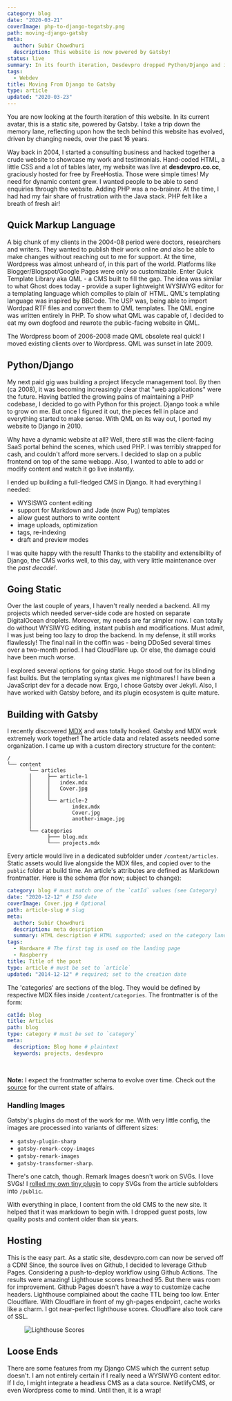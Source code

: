 ```yaml
---
category: blog
date: "2020-03-21"
coverImage: php-to-django-togatsby.png
path: moving-django-gatsby
meta:
  author: Subir Chowdhuri
  description: This website is now powered by Gatsby!
status: live
summary: In its fourth iteration, Desdevpro dropped Python/Django and is now a static site, powered by Gatsby.
tags:
  - Webdev
title: Moving From Django to Gatsby
type: article
updated: "2020-03-23"
---
```


You are now looking at the fourth iteration of this website. In its current avatar, this is a static site, powered by Gatsby. I take a trip down the memory lane, reflecting upon how the tech behind this website has evolved, driven by changing needs, over the past 16 years.

Way back in 2004, I started a consulting business and hacked together a crude website to showcase my work and testimonials. Hand-coded HTML, a little CSS and a lot of tables later, my website was live at  __desdevpro.co.cc__, graciously hosted for free by FreeHostia. Those were simple times! My need for dynamic content grew. I wanted people to be able to send enquiries through the website. Adding PHP was a no-brainer. At the time, I had had my fair share of frustration with the Java stack. PHP felt like a breath of fresh air!

## Quick Markup Language

A big chunk of my clients in the 2004-08 period were doctors, researchers and writers. They wanted to publish their work online _and_ also be able to make changes without reaching out to me for support. At the time, Wordpress was almost unheard of, in this part of the world. Platforms like Blogger/Blogspot/Google Pages were only so customizable. Enter Quick Template Library aka QML - a CMS built to fill the gap. The idea was similar to what Ghost does today - provide a super lightweight WYSIWYG editor for a templating language which compiles to plain ol' HTML. QML's templating language was inspired by BBCode. The USP was, being able to import Wordpad RTF files and convert them to QML templates. The QML engine was written entirely in PHP. To show what QML was capable of, I decided to eat my own dogfood and rewrote the public-facing website in QML.

The Wordpress boom of 2006-2008 made QML obsolete real quick! I moved existing clients over to Wordpress. QML was sunset in late 2009.

## Python/Django

My next paid gig was building a project lifecycle management tool. By then (ca 2008), it was becoming increasingly clear that "web applications" were the future. Having battled the growing pains of maintaining a PHP codebase, I decided to go with Python for this project. Django took a while to grow on me. But once I figured it out, the pieces fell in place and everything started to make sense. With QML on its way out, I ported my website to Django in 2010.

Why have a dynamic website at all? Well, there still was the client-facing SaaS portal behind the scenes, which used PHP. I was terribly strapped for cash, and couldn't afford more servers. I decided to slap on a public frontend on top of the same webapp. Also, I wanted to able to add or modify content and watch it go live instantly.

I ended up building a full-fledged CMS in Django. It had everything I needed:

- WYSISWG content editing
- support for Markdown and Jade (now Pug) templates
- allow guest authors to write content
- image uploads, optimization
- tags, re-indexing
- draft and preview modes

I was quite happy with the result! Thanks to the stability and extensibility of Django, the CMS works well, to this day, with very little maintenance over the _past decade!_.


## Going Static

Over the last couple of years, I haven't really needed a backend. All my projects which needed server-side code are hosted on separate DigitalOcean droplets. Moreover, my needs are far simpler now. I can totally do without WYSIWYG editing, instant publish and modifications. Must admit, I was just being too lazy to drop the backend. In my defense, it still works flawlessly! The final nail in the coffin was - being DDoSed several times over a two-month period. I had CloudFlare up. Or else, the damage could have been much worse.

I explored several options for going static. Hugo stood out for its blinding fast builds. But the templating syntax gives me nightmares! I have been a JavaScript dev for a decade now. Ergo, I chose Gatsby over Jekyll. Also, I have worked with Gatsby before, and its plugin ecosystem is quite mature.

## Building with Gatsby

I recently discovered [MDX](https://mdxjs.com/) and was totally hooked. Gatsby and MDX work extremely work together! The article data and related assets needed some organization. I came up with a custom directory structure for the content:

```
/
└── content
       └── articles
       │     ├── article-1
       │     │   index.mdx
       │     │   Cover.jpg
       │     │
       │     └── article-2
       │             index.mdx
       │             Cover.jpg
       │             another-image.jpg
       │
       └── categories
             ├─── blog.mdx
             └─── projects.mdx
```

Every article would live in a dedicated subfolder under `/content/articles`. Static assets would live alongside the MDX files, and copied over to the `public` folder at build time. An article's attributes are defined as Markdown frontmatter. Here is the schema (for now; subject to change):

```yml
category: blog # must match one of the `catId` values (see Category)
date: "2020-12-12" # ISO date
coverImage: Cover.jpg # Optional
path: article-slug # slug
meta:
  author: Subir Chowdhuri
  description: meta description
  summary: HTML description # HTML supported; used on the category landing page
tags:
  - Hardware # The first tag is used on the landing page
  - Raspberry
title: Title of the post
type: article # must be set to `article`
updated: "2014-12-12" # required; set to the creation date
```

The 'categories' are sections of the blog. They would be defined by respective MDX files inside `/content/categories`. The frontmatter is of the form:

```yml
catId: blog
title: Articles
path: blog
type: category # must be set to `category`
meta:
  description: Blog home # plaintext
  keywords: projects, desdevpro
```

<br />

__Note:__ I expect the frontmatter schema to evolve over time. Check out the [source](https://github.com/schowdhuri/desdevpro.com/) for the current state of affairs.


### Handling Images

Gatsby's plugins do most of the work for me. With very little config, the images are processed into variants of different sizes:
- `gatsby-plugin-sharp`
- `gatsby-remark-copy-images`
- `gatsby-remark-images`
- `gatsby-transformer-sharp`.

There's one catch, though. Remark Images doesn't work on SVGs. I love SVGs! I [rolled my own tiny plugin](https://github.com/schowdhuri/desdevpro.com/tree/master/plugins/gatsby-remark-copy-svg) to copy SVGs from the article subfolders into `/public`.

With everything in place, I content from the old CMS to the new site. It helped that it was markdown to begin with. I dropped guest posts, low quality posts and content older than six years.


## Hosting

This is the easy part. As a static site, desdevpro.com can now be served off a CDN! Since, the source lives on Github, I decided to leverage Github Pages. Considering a push-to-deploy workflow using Github Actions. The results were amazing! Lighthouse scores breached 95. But there was room for improvement. Github Pages doesn't have a way to customize cache headers. Lighthouse complained about the cache TTL being too low. Enter Cloudflare. With Cloudflare in front of my gh-pages endpoint, cache works like a charm. I got near-perfect lighthouse scores. Cloudflare also took care of SSL.

<Figure caption="Lighthouse Scores: Desktop (left) and Mobile">

![Lighthouse Scores](lighthouse.jpg)

</Figure>

## Loose Ends

There are some features from my Django CMS which the current setup doesn't. I am not entirely certain if I really need a WYSIWYG content editor. If I do, I might integrate a headless CMS as a data source. NetlifyCMS, or even Wordpress come to mind. Until then, it is a wrap!
